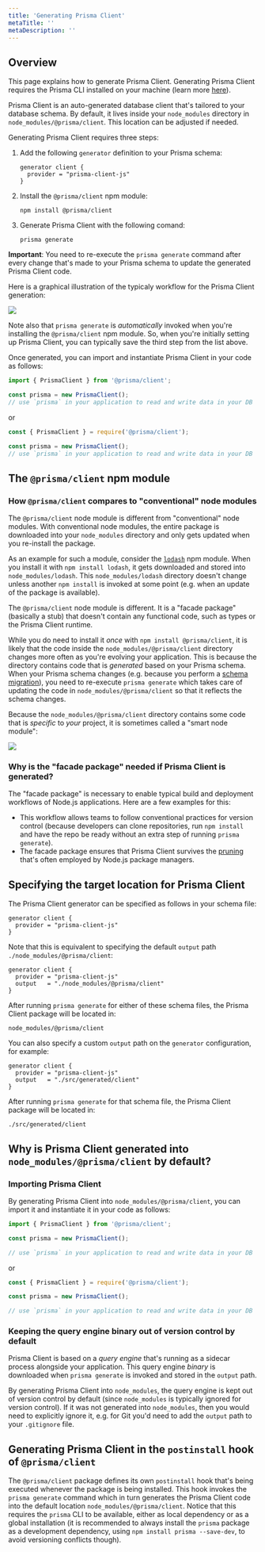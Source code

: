 ```yaml
---
title: 'Generating Prisma Client'
metaTitle: ''
metaDescription: ''
---
```


## Overview

This page explains how to generate Prisma Client. Generating Prisma Client requires the Prisma CLI installed on your machine (learn more [here]()).

Prisma Client is an auto-generated database client that's tailored to your database schema. By default, it lives inside your `node_modules` directory in `node_modules/@prisma/client`. This location can be adjusted if needed.

Generating Prisma Client requires three steps:

1. Add the following `generator` definition to your Prisma schema:
   ```prisma
   generator client {
     provider = "prisma-client-js"
   }
   ```
1. Install the `@prisma/client` npm module:
   ```
   npm install @prisma/client
   ```
1. Generate Prisma Client with the following comand:
   ```
   prisma generate
   ```

**Important**: You need to re-execute the `prisma generate` command after every change that's made to your Prisma schema to update the generated Prisma Client code.

Here is a graphical illustration of the typicaly workflow for the Prisma Client generation:

![](https://i.imgur.com/aRJmVFY.png)

Note also that `prisma generate` is _automatically_ invoked when you're installing the `@prisma/client` npm module. So, when you're initially setting up Prisma Client, you can typically save the third step from the list above.

Once generated, you can import and instantiate Prisma Client in your code as follows:

```js
import { PrismaClient } from '@prisma/client';

const prisma = new PrismaClient();
// use `prisma` in your application to read and write data in your DB
```

or

```js
const { PrismaClient } = require('@prisma/client');

const prisma = new PrismaClient();
// use `prisma` in your application to read and write data in your DB
```

## The `@prisma/client` npm module

### How `@prisma/client` compares to "conventional" node modules

The `@prisma/client` node module is different from "conventional" node modules. With conventional node modules, the entire package is downloaded into your `node_modules` directory and only gets updated when you re-install the package.

As an example for such a module, consider the [`lodash`](https://lodash.com/) npm module. When you install it with `npm install lodash`, it gets downloaded and stored into `node_modules/lodash`. This `node_modules/lodash` directory doesn't change unless another `npm install` is invoked at some point (e.g. when an update of the package is available).

The `@prisma/client` node module is different. It is a "facade package" (basically a stub) that doesn't contain any functional code, such as types or the Prisma Client runtime.

While you do need to install it _once_ with `npm install @prisma/client`, it is likely that the code inside the `node_modules/@prisma/client` directory changes more often as you're evolving your application. This is because the directory contains code that is _generated_ based on your Prisma schema. When your Prisma schema changes (e.g. because you perform a [schema migration]()), you need to re-execute `prisma generate` which takes care of updating the code in `node_modules/@prisma/client` so that it reflects the schema changes.

Because the `node_modules/@prisma/client` directory contains some code that is _specific_ to _your_ project, it is sometimes called a "smart node module":

![](https://i.imgur.com/83djlkl.png)

### Why is the "facade package" needed if Prisma Client is generated?

The "facade package" is necessary to enable typical build and deployment workflows of Node.js applications. Here are a few examples for this:

- This workflow allows teams to follow conventional practices for version control (because developers can clone repositories, run `npm install` and have the repo be ready without an extra step of running `prisma generate`).
- The facade package ensures that Prisma Client survives the [pruning](https://docs.npmjs.com/cli/prune.html) that's often employed by Node.js package managers.

## Specifying the target location for Prisma Client

The Prisma Client generator can be specified as follows in your schema file:

```prisma
generator client {
  provider = "prisma-client-js"
}
```

Note that this is equivalent to specifying the default `output` path `./node_modules/@prisma/client`:

```prisma
generator client {
  provider = "prisma-client-js"
  output   = "./node_modules/@prisma/client"
}
```

After running `prisma generate` for either of these schema files, the Prisma Client package will be located in:

```
node_modules/@prisma/client
```

You can also specify a custom `output` path on the `generator` configuration, for example:

```prisma
generator client {
  provider = "prisma-client-js"
  output   = "./src/generated/client"
}
```

After running `prisma generate` for that schema file, the Prisma Client package will be located in:

```
./src/generated/client
```

## Why is Prisma Client generated into `node_modules/@prisma/client` by default?

### Importing Prisma Client

By generating Prisma Client into `node_modules/@prisma/client`, you can import it and instantiate it in your code as follows:

```js
import { PrismaClient } from '@prisma/client';

const prisma = new PrismaClient();

// use `prisma` in your application to read and write data in your DB
```

or

```js
const { PrismaClient } = require('@prisma/client');

const prisma = new PrismaClient();

// use `prisma` in your application to read and write data in your DB
```

### Keeping the query engine binary out of version control by default

Prisma Client is based on a _query engine_ that's running as a sidecar process alongside your application. This query engine _binary_ is downloaded when `prisma generate` is invoked and stored in the `output` path.

By generating Prisma Client into `node_modules`, the query engine is kept out of version control by default (since `node_modules` is typically ignored for version control). If it was not generated into `node_modules`, then you would need to explicitly ignore it, e.g. for Git you'd need to add the `output` path to your `.gitignore` file.

## Generating Prisma Client in the `postinstall` hook of `@prisma/client`

The `@prisma/client` package defines its own `postinstall` hook that's being executed whenever the package is being installed. This hook invokes the `prisma generate` command which in turn generates the Prisma Client code into the default location `node_modules/@prisma/client`. Notice that this requires the `prisma` CLI to be available, either as local dependency or as a global installation (it is recommended to always install the `prisma` package as a development dependency, using `npm install prisma --save-dev`, to avoid versioning conflicts though).
